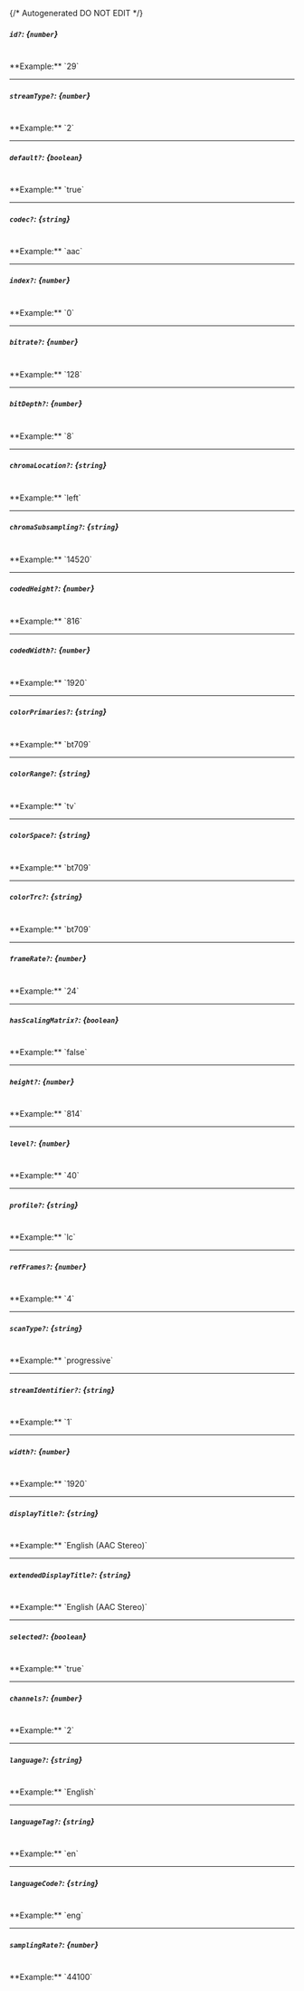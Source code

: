 {/* Autogenerated DO NOT EDIT  */}
##### `id?`: *{`number`}*
<br/>
**Example:** `29`

---
##### `streamType?`: *{`number`}*
<br/>
**Example:** `2`

---
##### `default?`: *{`boolean`}*
<br/>
**Example:** `true`

---
##### `codec?`: *{`string`}*
<br/>
**Example:** `aac`

---
##### `index?`: *{`number`}*
<br/>
**Example:** `0`

---
##### `bitrate?`: *{`number`}*
<br/>
**Example:** `128`

---
##### `bitDepth?`: *{`number`}*
<br/>
**Example:** `8`

---
##### `chromaLocation?`: *{`string`}*
<br/>
**Example:** `left`

---
##### `chromaSubsampling?`: *{`string`}*
<br/>
**Example:** `14520`

---
##### `codedHeight?`: *{`number`}*
<br/>
**Example:** `816`

---
##### `codedWidth?`: *{`number`}*
<br/>
**Example:** `1920`

---
##### `colorPrimaries?`: *{`string`}*
<br/>
**Example:** `bt709`

---
##### `colorRange?`: *{`string`}*
<br/>
**Example:** `tv`

---
##### `colorSpace?`: *{`string`}*
<br/>
**Example:** `bt709`

---
##### `colorTrc?`: *{`string`}*
<br/>
**Example:** `bt709`

---
##### `frameRate?`: *{`number`}*
<br/>
**Example:** `24`

---
##### `hasScalingMatrix?`: *{`boolean`}*
<br/>
**Example:** `false`

---
##### `height?`: *{`number`}*
<br/>
**Example:** `814`

---
##### `level?`: *{`number`}*
<br/>
**Example:** `40`

---
##### `profile?`: *{`string`}*
<br/>
**Example:** `lc`

---
##### `refFrames?`: *{`number`}*
<br/>
**Example:** `4`

---
##### `scanType?`: *{`string`}*
<br/>
**Example:** `progressive`

---
##### `streamIdentifier?`: *{`string`}*
<br/>
**Example:** `1`

---
##### `width?`: *{`number`}*
<br/>
**Example:** `1920`

---
##### `displayTitle?`: *{`string`}*
<br/>
**Example:** `English (AAC Stereo)`

---
##### `extendedDisplayTitle?`: *{`string`}*
<br/>
**Example:** `English (AAC Stereo)`

---
##### `selected?`: *{`boolean`}*
<br/>
**Example:** `true`

---
##### `channels?`: *{`number`}*
<br/>
**Example:** `2`

---
##### `language?`: *{`string`}*
<br/>
**Example:** `English`

---
##### `languageTag?`: *{`string`}*
<br/>
**Example:** `en`

---
##### `languageCode?`: *{`string`}*
<br/>
**Example:** `eng`

---
##### `samplingRate?`: *{`number`}*
<br/>
**Example:** `44100`


